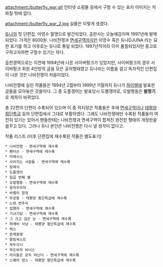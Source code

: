 attachment:/butterfly_war.gif
인터넷 쇼핑몰 등에서 구할 수 있는 표지 이미지는 저화질 밖에 없다.

attachment:/butterfly_war_2.jpg
실물은 이렇게 생겼다.

[[듀나]]의 첫 단편집. 이영수 필명으로 발간되었다. 출판사는 오늘예감이며 1997년에 발매되었다. 가격은 8000원. 나비전쟁과 [[면세구역]]까지만 이영수 혹은 듀나DJUNA 라는 묘한 표기를 하고 이후로는 듀나로 통일 되었다. 1997년작이라 이미 품절되었지만 중고로 구하고자하면 구할수 있기는 하다.

출판경력으로는 이전에 1994년에 나온 사이버펑크가 있었지만, 사이버펑크의 경우 사이버펑크 회원 4인방의 글을 모은 공저형태였고 듀나라는 이름을 걸고 독자적인 단편집이 나온 것은 나비전쟁이 처음이었다.

나비전쟁에 실린 작품들은 1994년 2월부터 1999년 11월까지 듀나가 [[하이텔]]에 발표한 글들을 모아놓은 것들이다. 그 중 도플갱어는 발표당시 도펠갱어로, 오발행동은 '''발정기'''로 제목이 바뀌었다.

총 22편의 단편이 수록되어 있으며 이 중 적지않은 작품들은 후에 [[면세구역]]이나 [[태평양 횡단특급]] 등의 단편집에서 그대로 부활하였다. 그래도 나비전쟁에만 수록된 작품들이 여전히 있기는 있어서 팬들한테는 나비전쟁과 면세구역이 합쳐진 완전한 형태의 개정판을 꿈꾸고 있다. 그러나 듀나 본인은 나비전쟁은 다시 낼 생각이 없다고.

작품 리스트 (이후 단편집에 재수록된 작품은 별도표기)
 * 나비전쟁 - 면세구역에 재수록
 * 펜타곤 - 면세구역에 재수록
 * 미메시스 
 * 사라지는 사람들 - 면세구역에 재수록
 * 장례식
 * 도플갱어
 * 일곱 번째 별 
 * 오발행동 - 면세구역에 재수록
 * 원칙주의자 
 * 바벨의 함정
 * 무궁동 - 태평양 횡단특급에 재수록
 * 느뵈 변주곡
 * 집행자 - 면세구역에 재수록
 * 기녀기담 - 면세구역에 재수록
 * 그 크고 검은 눈 - 면세구역에 재수록
 * 허깨비 사냥 - 태평양 횡단특급에 재수록
 * 렉스
 * 존재증명 
 * 팔림세스트
 * 꼭두각시
 * 파도바의 비너스 
 * 아이들은 모두 떠난다 - 면세구역에 재수록
 * 스퀘어 댄스 - 태평양 횡단특급에 재수록
